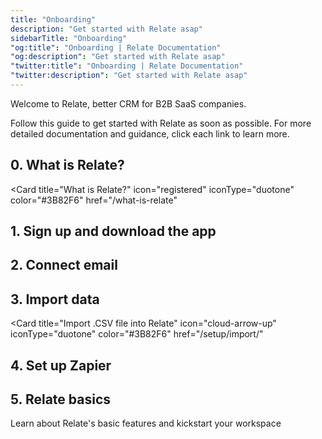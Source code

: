 ```yaml
---
title: "Onboarding"
description: "Get started with Relate asap"
sidebarTitle: "Onboarding"
"og:title": "Onboarding | Relate Documentation"
"og:description": "Get started with Relate asap"
"twitter:title": "Onboarding | Relate Documentation"
"twitter:description": "Get started with Relate asap"
---
```


Welcome to Relate, better CRM for B2B SaaS companies.

Follow this guide to get started with Relate as soon as possible. For more detailed documentation and guidance, click each link to learn more.

## 0. What is Relate?
<Card
  title="What is Relate?"
  icon="registered"
  iconType="duotone"
  color="#3B82F6"
  href="/what-is-relate"
>
</Card>

## 1. Sign up and download the app
<CardGroup cols={3}>
      <Card
            title="Sign up"
            icon="book"
            iconType="duotone"
            href="/setup/getting-started/"
            color="#3B82F6"
      >
      </Card>
      <Card 
            title="Get the app" 
            icon="download" 
            color="#3B82F6" 
            iconType="duotone" 
            href="/setup/get-the-app">
      </Card>
      <Card 
            title="Learn the model" 
            icon="graduation-cap" 
            iconType="duotone" 
            color="#3B82F6" 
            href="/learn-the-model">
      </Card>
</CardGroup>
<CardGroup cols={2}>
      <Card
            title="Admin Settings"
            icon="gear"
            iconType="duotone"
            href="/setup/admin/"
            color="#3B82F6"
      >
      </Card>
      <Card 
            title="Manage members" 
            icon="user" 
            iconType="duotone" 
            color="#3B82F6" 
            href="/manage-members">
      </Card>
</CardGroup>

## 2. Connect email
<CardGroup cols={2}>
  <Card title="Register to Google API allowlist" icon="google" color="#3B82F6" iconType="duotone" href="/setup/register-google-api-allowlist">
  </Card>
  <Card title="Connect email" icon="envelope" iconType="duotone" color="#3B82F6" href="/setup/email-integration-google-outlook-etc">
  </Card>
</CardGroup>

## 3. Import data
<Card
  title="Import .CSV file into Relate"
  icon="cloud-arrow-up"
  iconType="duotone"
  color="#3B82F6"
  href="/setup/import/"
>
</Card>

## 4. Set up Zapier
<CardGroup cols={3}>
  <Card title="Integrate with Zapier" 
        icon="bolt" color="#3B82F6" 
        iconType="duotone" 
        href="/setup/how-to-integrate-with-zapier">
  </Card>
  <Card title="What is Zapier?" 
        icon="magnifying-glass" color="#3B82F6" 
        iconType="duotone" 
        href="/setup/what-is-zapier">
  </Card>
  <Card title="Relate x Zapier rules" 
        icon="code" color="#3B82F6" 
        iconType="duotone" 
        href="/setup/relate-x-zapier-integration-rules">
  </Card>
</CardGroup>

## 5. Relate basics
Learn about Relate's basic features and kickstart your workspace
<CardGroup cols={3}>
  <Card title="Organization" 
        icon="buildings" color="#3B82F6" 
        iconType="duotone" 
        href="/features/organizations">
  </Card>
  <Card title="People" 
        icon="people" color="#3B82F6" 
        iconType="duotone" 
        href="/features/people">
  </Card>
  <Card title="Deals" 
        icon="handshake" color="#3B82F6" 
        iconType="duotone" 
        href="/features/deals">
  </Card>
</CardGroup>
<CardGroup cols={3}>
  <Card title="Reporting" 
        icon="chart-line" color="#3B82F6" 
        iconType="duotone" 
        href="/features/reporting">
  </Card>
  <Card title="Inbox" 
        icon="inbox" color="#3B82F6" 
        iconType="duotone" 
        href="/features/inbox">
  </Card>
  <Card title="Custom Fields" 
        icon="table" color="#3B82F6" 
        iconType="duotone" 
        href="/features/custom-fields">
  </Card>
</CardGroup>



